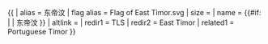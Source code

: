 {{ {{{1<noinclude>|country showdata</noinclude>}}}
| alias = 东帝汶
| flag alias = Flag of East Timor.svg
| size = {{{size|}}}
| name = {{#if: {{{name|}}} | {{{name|}}} | 东帝汶 }}
| altlink = {{{altlink|}}}
<noinclude>
| redir1 = TLS
| redir2 = East Timor
| related1 = Portuguese Timor
</noinclude>
}}